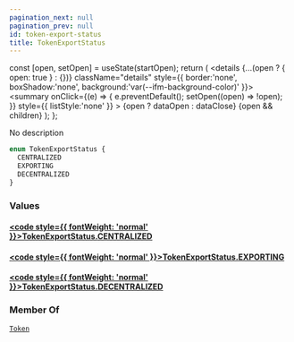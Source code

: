```yaml
---
pagination_next: null
pagination_prev: null
id: token-export-status
title: TokenExportStatus
---
```









  const [open, setOpen] = useState(startOpen);
  return (
    <details {...(open ? { open: true } : {})} className="details" style={{ border:'none', boxShadow:'none', background:'var(--ifm-background-color)' }}>
      <summary
        onClick={(e) => {
          e.preventDefault();
          setOpen((open) => !open);
        }}
        style={{ listStyle:'none' }}
      >
      {open ? dataOpen : dataClose}
      </summary>
      {open && children}
    </details>
  );
};








No description


```graphql
enum TokenExportStatus {
  CENTRALIZED
  EXPORTING
  DECENTRALIZED
}
```




### Values

#### [<code style={{ fontWeight: 'normal' }}>TokenExportStatus.<b>CENTRALIZED</b></code>](#)  



#### [<code style={{ fontWeight: 'normal' }}>TokenExportStatus.<b>EXPORTING</b></code>](#)  



#### [<code style={{ fontWeight: 'normal' }}>TokenExportStatus.<b>DECENTRALIZED</b></code>](#)  







### Member Of

[`Token`](/schema/types/objects/token.mdx)  <Badge class="badge badge--secondary" text="object"/>

